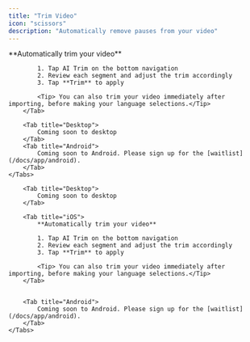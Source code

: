 ```yaml
---
title: "Trim Video"
icon: "scissors"
description: "Automatically remove pauses from your video"
---
```


<div id="ios-tab">
    <Tabs>
        <Tab title="iOS">
            **Automatically trim your video**

            1. Tap AI Trim on the bottom navigation
            2. Review each segment and adjust the trim accordingly
            3. Tap **Trim** to apply

            <Tip> You can also trim your video immediately after importing, before making your language selections.</Tip>
        </Tab>

        <Tab title="Desktop">
            Coming soon to desktop
        </Tab>
        <Tab title="Android">
            Coming soon to Android. Please sign up for the [waitlist](/docs/app/android).
        </Tab>
    </Tabs>
</div>

<div id="desktop-tab">
    <Tabs>
        
        <Tab title="Desktop">
            Coming soon to desktop
        </Tab>

        <Tab title="iOS">
            **Automatically trim your video**

            1. Tap AI Trim on the bottom navigation
            2. Review each segment and adjust the trim accordingly
            3. Tap **Trim** to apply

            <Tip> You can also trim your video immediately after importing, before making your language selections.</Tip>
        </Tab>


        <Tab title="Android">
            Coming soon to Android. Please sign up for the [waitlist](/docs/app/android).
        </Tab>
    </Tabs>
</div>